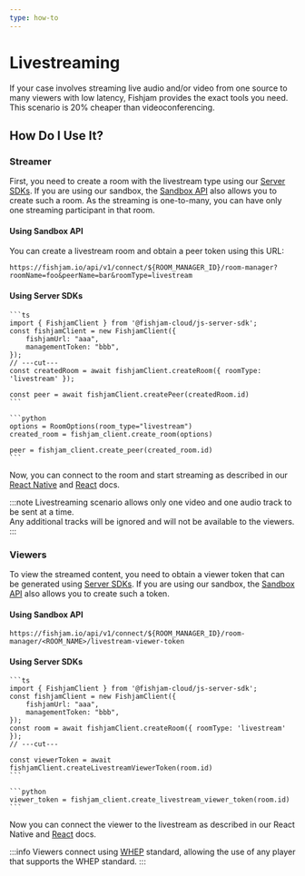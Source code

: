 ```yaml
---
type: how-to
---
```



# Livestreaming

If your case involves streaming live audio and/or video from one source to many viewers with low latency, Fishjam provides the exact tools you need. This scenario is 20% cheaper than videoconferencing.

## How Do I Use It?

### Streamer

First, you need to create a room with the livestream type using our [Server SDKs](/how-to/backend/server-setup). If you are using our sandbox, the [Sandbox API](/how-to/features/sandbox-api-testing) also allows you to create such a room. As the streaming is one-to-many, you can have only one streaming participant in that room.

#### Using Sandbox API

You can create a livestream room and obtain a peer token using this URL:

```
https://fishjam.io/api/v1/connect/${ROOM_MANAGER_ID}/room-manager?roomName=foo&peerName=bar&roomType=livestream
```

#### Using Server SDKs

<Tabs groupId="language">
  <TabItem value="ts" label="Typescript">
  
    ```ts
    import { FishjamClient } from '@fishjam-cloud/js-server-sdk';
    const fishjamClient = new FishjamClient({
        fishjamUrl: "aaa",
        managementToken: "bbb",
    });
    // ---cut---
    const createdRoom = await fishjamClient.createRoom({ roomType: 'livestream' });

    const peer = await fishjamClient.createPeer(createdRoom.id)
    ```

  </TabItem>

  <TabItem value="python" label="Python">

    ```python
    options = RoomOptions(room_type="livestream")
    created_room = fishjam_client.create_room(options)

    peer = fishjam_client.create_peer(created_room.id)
    ```

  </TabItem>
 </Tabs>

Now, you can connect to the room and start streaming as described in our [React Native](/how-to/react-native/connecting) and [React](/how-to/react/connecting) docs.

:::note
Livestreaming scenario allows only one video and one audio track to be sent at a time.  
 Any additional tracks will be ignored and will not be available to the viewers.
:::

### Viewers

To view the streamed content, you need to obtain a viewer token that can be generated using [Server SDKs](/how-to/backend/server-setup). If you are using our sandbox, the [Sandbox API](/how-to/features/sandbox-api-testing) also allows you to create such a token.

#### Using Sandbox API

```
https://fishjam.io/api/v1/connect/${ROOM_MANAGER_ID}/room-manager/<ROOM_NAME>/livestream-viewer-token
```

#### Using Server SDKs

<Tabs groupId="language">
  <TabItem value="ts" label="Typescript">
  
    ```ts
    import { FishjamClient } from '@fishjam-cloud/js-server-sdk'; 
    const fishjamClient = new FishjamClient({
        fishjamUrl: "aaa",
        managementToken: "bbb",
    });
    const room = await fishjamClient.createRoom({ roomType: 'livestream' });
    // ---cut---

    const viewerToken = await fishjamClient.createLivestreamViewerToken(room.id)
    ```

  </TabItem>

  <TabItem value="python" label="Python">

    ```python
    viewer_token = fishjam_client.create_livestream_viewer_token(room.id)
    ```

  </TabItem>
 </Tabs>

Now you can connect the viewer to the livestream as described in our React Native and [React](/how-to/react/livestreaming) docs.

:::info
Viewers connect using [WHEP](https://blog.swmansion.com/building-interactive-streaming-apps-webrtc-whip-whep-explained-d38f4825ec90) standard, allowing the use of any player that supports the WHEP standard.
:::
